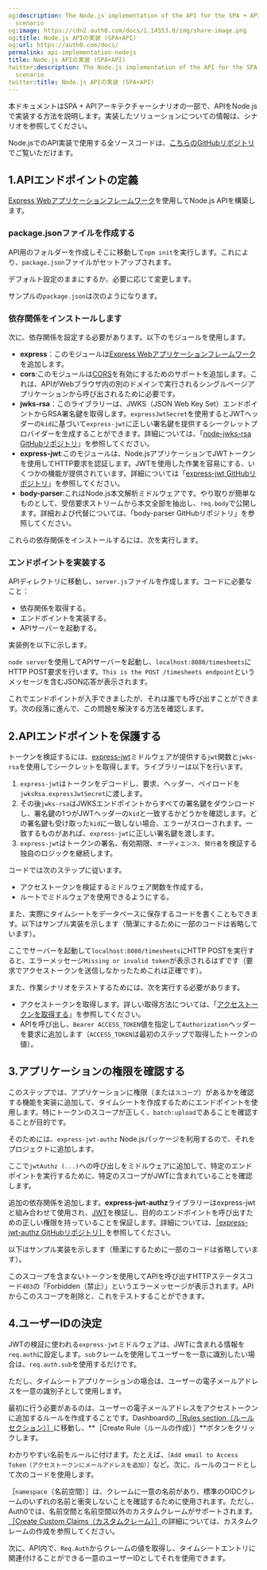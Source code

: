 ```yaml
---
og:description: The Node.js implementation of the API for the SPA + API architecture
  scenario
og:image: https://cdn2.auth0.com/docs/1.14553.0/img/share-image.png
og:title: Node.js APIの実装 (SPA+API)
og:url: https://auth0.com/docs/
permalink: api-implementation-nodejs
title: Node.js APIの実装 (SPA+API)
twitter:description: The Node.js implementation of the API for the SPA + API architecture
  scenario
twitter:title: Node.js APIの実装 (SPA+API)
---
```


本ドキュメントはSPA + APIアーキテクチャーシナリオの一部で、APIをNode.jsで実装する方法を説明します。実装したソリューションについての情報は、シナリオを参照してください。

Node.jsでのAPI実装で使用する全ソースコードは、[こちらのGitHubリポジトリ](https://github.com/auth0-samples/auth0-pnp-exampleco-timesheets/tree/master/timesheets-api/node)でご覧いただけます。

## 1.APIエンドポイントの定義

[Express Webアプリケーションフレームワーク](http://expressjs.com/)を使用してNode.js APIを構築します。

### package.jsonファイルを作成する

API用のフォルダーを作成しそこに移動して`npm init`を実行します。これにより、`package.json`ファイルがセットアップされます。

デフォルト設定のままにするか、必要に応じて変更します。

サンプルの`package.json`は次のようになります。



### 依存関係をインストールします

次に、依存関係を設定する必要があります。以下のモジュールを使用します。

* **express**：このモジュールは[Express Webアプリケーションフレームワーク](https://expressjs.com/)を追加します。
* **cors**:このモジュールは[CORS](https://en.wikipedia.org/wiki/Cross-origin_resource_sharing)を有効にするためのサポートを追加します。これは、APIがWebブラウザ内の別のドメインで実行されるシングルページアプリケーションから呼び出されるために必要です。
* **jwks-rsa**：このライブラリーは、JWKS（JSON Web Key Set）エンドポイントからRSA署名鍵を取得します。`expressJwtSecret`を使用するとJWTヘッダーの`kid`に基づいて`express-jwt`に正しい署名鍵を提供するシークレットプロバイダーを生成することができます。詳細については、「[node-jwks-rsa GitHubリポジトリ](https://github.com/auth0/node-jwks-rsa)」を参照してください。
* **express-jwt**:このモジュールは、Node.jsアプリケーションでJWTトークンを使用してHTTP要求を認証します。JWTを使用した作業を容易にする、いくつかの機能が提供されています。詳細については「[express-jwt GitHubリポジトリ](https://github.com/auth0/express-jwt)」を参照してください。
* **body-parser**:これはNode.js本文解析ミドルウェアです。やり取りが簡単なものとして、受信要求ストリームから本文全部を抽出し、`req.body`で公開します。詳細および代替については、「body-parser GitHubリポジトリ」を参照してください。

これらの依存関係をインストールするには、次を実行します。



### エンドポイントを実装する

APIディレクトリに移動し、`server.js`ファイルを作成します。コードに必要なこと：

* 依存関係を取得する。
* エンドポイントを実装する。
* APIサーバーを起動する。

実装例を以下に示します。



`node server`を使用してAPIサーバーを起動し、`localhost:8080/timesheets`にHTTP POST要求を行います。`This is the POST /timesheets endpoint`というメッセージを含むJSON応答が表示されます。

これでエンドポイントが入手できましたが、それは誰でも呼び出すことができます。次の段落に進んで、この問題を解決する方法を確認します。

## 2.APIエンドポイントを保護する

トークンを検証するには、[express-jwt](https://github.com/auth0/express-jwt#usage)ミドルウェアが提供する`jwt`関数と`jwks-rsa`を使用してシークレットを取得します。ライブラリーは以下を行います。

1. `express-jwt`はトークンをデコードし、要求、ヘッダー、ペイロードを`jwksRsa.expressJwtSecret`に渡します。
2. その後`jwks-rsa`はJWKSエンドポイントからすべての署名鍵をダウンロードし、署名鍵の1つがJWTヘッダーの`kid`と一致するかどうかを確認します。どの署名鍵も受け取った`kid`に一致しない場合、エラーがスローされます。一致するものがあれば、`express-jwt`に正しい署名鍵を渡します。
3. `express-jwt`はトークンの署名、有効期限、`オーディエンス`、`発行者`を検証する独自のロジックを継続します。

コードでは次のステップに従います。

* アクセストークンを検証するミドルウェア関数を作成する。
* ルートでミドルウェアを使用できるようにする。

また、実際にタイムシートをデータベースに保存するコードを書くこともできます。以下はサンプル実装を示します（簡潔にするために一部のコードは省略しています）。



ここでサーバーを起動して`localhost:8080/timesheets`にHTTP POSTを実行すると、エラーメッセージ`Missing or invalid token`が表示されるはずです（要求でアクセストークンを送信しなかったためこれは正確です）。

また、作業シナリオをテストするためには、次を実行する必要があります。

* アクセストークンを取得します。詳しい取得方法については、「[アクセストークンを取得する](/architecture-scenarios/application/server-api#get-an-access-token)」を参照してください。
* APIを呼び出し、`Bearer ACCESS_TOKEN`値を指定して`Authorization`ヘッダーを要求に追加します（`ACCESS_TOKEN`は最初のステップで取得したトークンの値）。

## 3.アプリケーションの権限を確認する

このステップでは、アプリケーションに権限（または`スコープ`）があるかを確認する機能を実装に追加して、タイムシートを作成するためにエンドポイントを使用します。特にトークンのスコープが正しく、`batch:upload`であることを確認することが目的です。

そのためには、`express-jwt-authz` Node.jsパッケージを利用するので、それをプロジェクトに追加します。



ここで`jwtAuthz (...)`への呼び出しをミドルウェアに追加して、特定のエンドポイントを実行するために、特定のスコープがJWTに含まれていることを確認します。

追加の依存関係を追加します。**express-jwt-authz**ライブラリーはexpress-jwtと組み合わせて使用され、[JWT](https://auth0.com/docs/tokens/concepts/jwts)を検証し、目的のエンドポイントを呼び出すための正しい権限を持っていることを保証します。詳細については、[［express-jwt-authz GitHubリポジトリ］](https://github.com/auth0/express-jwt-authz)を参照してください。

以下はサンプル実装を示します（簡潔にするために一部のコードは省略しています）。



このスコープを含まないトークンを使用してAPIを呼び出すHTTPステータスコード`403`の「Forbidden（禁止）」というエラーメッセージが表示されます。APIからこのスコープを削除と、これをテストすることができます。

## 4.ユーザーIDの決定

JWTの検証に使われる`express-jwt`ミドルウェアは、JWTに含まれる情報を`req.auth`に設定します。`sub`クレームを使用してユーザーを一意に識別したい場合は、`req.auth.sub`を使用するだけです。

ただし、タイムシートアプリケーションの場合は、ユーザーの電子メールアドレスを一意の識別子として使用します。

最初に行う必要があるのは、ユーザーの電子メールアドレスをアクセストークンに追加するルールを作成することです。Dashboardの[［Rules section（ルールセクション）］](https://manage.auth0.com/#/rules%7D)に移動し、**［Create Rule（ルールの作成）］**ボタンをクリックします。

わかりやすい名前をルールに付けます。たとえば、`［Add email to Access Token（アクセストークンにメールアドレスを追加）］`など。次に、ルールのコードとして次のコードを使用します。



［`namespace`（名前空間）］は、クレームに一意の名前があり、標準のOIDCクレームのいずれの名前と衝突しないことを確認するために使用されます。ただし、Auth0では、名前空間と名前空間以外のカスタムクレームがサポートされます。[［Create Custom Claims（カスタムクレーム）］](/security/tokens/json-web-tokens/create-custom-claims)の詳細については、カスタムクレームの作成を参照してください。

次に、API内で、`Req.Auth`からクレームの値を取得し、タイムシートエントリに関連付けることができる一意のユーザーIDとしてそれを使用できます。